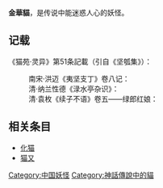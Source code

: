 {{unreferenced|time=2016-09-23T12:57:05+00:00}}
'''金華貓'''，是传说中能迷惑人心的妖怪。

==记载==
《猫苑·灵异》第51条記載（引自《坚瓠集》）：
{{Cquote|
金华猫，畜之三年后，每于中宵，蹲踞屋上，伸口对月，吸其精华，久而成怪，每出魅人，逢妇女则变美男，逢男则变美女。每至人家，先溺于水中，人饮之，则莫见其形。凡遇怪来，宿夜以青衣覆被上，迟明视之，若有毛，则潜约猎徒，牵数犬，至家捕猫，炙其肉以食病者，自愈；若男病而获雄，女病而获雌，则不治矣。府庠张廣文有女，年十八，为怪所侵，发尽落，后捕雄猫治之，疾始瘳。
}}
:南宋·洪迈《夷坚支丁》卷八记：{{Cquote|
临安女子为魅所崇，见一少年，状貌奇伟，凡饮食所须，应声即办，讴吟笑语，与人不殊。而旁人皆不能见。请术士禳之，了不为动。有卖面羽老，一问即知为猫魈。遂行法诛之。至后世有“金华猫妖”之说，即猫魈也。}}
:清·纳兰性德《渌水亭杂识》：{{Cquote|金华人家忌畜纯白猫，能夜蹲瓦顶，盗取月光，则成精为患也。}}
:清·袁枚《续子不语》卷五——绿郎红娘：{{Cquote|言金华有猫魈，妖鬼类也。}}

== 相关条目 ==
* [[化猫|化猫]]
* [[猫又|猫又]]

[[Category:中国妖怪|Category:中国妖怪]]
[[Category:神話傳說中的貓|Category:神話傳說中的貓]]
